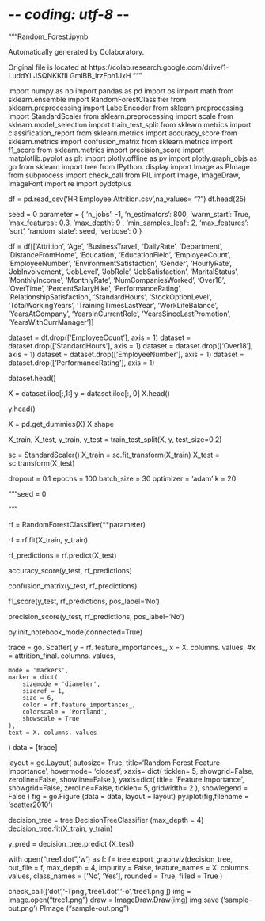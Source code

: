 # -*- coding: utf-8 -*-
"""Random_Forest.ipynb

Automatically generated by Colaboratory.

Original file is located at
    https://colab.research.google.com/drive/1-LuddYLJSQNKKfILGmlBB_lrzFph1JxH
"""

import numpy as np
import pandas as pd
import os
import math
from sklearn.ensemble import RandomForestClassifier
from sklearn.preprocessing import LabelEncoder
from sklearn.preprocessing import StandardScaler
from sklearn.preprocessing import scale
from sklearn.model_selection import train_test_split
from sklearn.metrics import classification_report
from sklearn.metrics import accuracy_score
from sklearn.metrics import confusion_matrix
from sklearn.metrics import f1_score
from sklearn.metrics import precision_score
import matplotlib.pyplot as plt
import plotly.offline as py
import plotly.graph_objs as go
from sklearn import tree
from IPython. display import Image as PImage 
from subprocess import check_call 
from PIL import Image, ImageDraw, ImageFont 
import re 
import pydotplus

df = pd.read_csv('HR Employee Attrition.csv',na_values= "?")
df.head(25)



seed = 0
parameter = {
    'n_jobs': -1,
    'n_estimators': 800,
    'warm_start': True,
    'max_features': 0.3,
    'max_depth': 9 ,
    'min_samples_leaf': 2,
    'max_features': 'sqrt',
    'random_state': seed,
    'verbose': 0 
}

df = df[['Attrition',
        'Age',
        'BusinessTravel',
        'DailyRate',
        'Department',                    
        'DistanceFromHome',
        'Education',
        'EducationField',
        'EmployeeCount',
        'EmployeeNumber',
        'EnvironmentSatisfaction',
        'Gender',
        'HourlyRate',
        'JobInvolvement',
        'JobLevel',
        'JobRole',
        'JobSatisfaction',
        'MaritalStatus',
        'MonthlyIncome',
        'MonthlyRate',
        'NumCompaniesWorked',
        'Over18',
        'OverTime',
        'PercentSalaryHike',
        'PerformanceRating',
        'RelationshipSatisfaction',
        'StandardHours',
        'StockOptionLevel',
        'TotalWorkingYears',
        'TrainingTimesLastYear',
        'WorkLifeBalance',
        'YearsAtCompany',
        'YearsInCurrentRole',
        'YearsSinceLastPromotion',
        'YearsWithCurrManager']]

dataset = df.drop(['EmployeeCount'], axis = 1)
dataset = dataset.drop(['StandardHours'], axis = 1)
dataset = dataset.drop(['Over18'], axis = 1)
dataset = dataset.drop(['EmployeeNumber'], axis = 1)
dataset = dataset.drop(['PerformanceRating'], axis = 1)

dataset.head()

X = dataset.iloc[:,1:]
y = dataset.iloc[:, 0]
X.head()

y.head()

X = pd.get_dummies(X)
X.shape

X_train, X_test, y_train, y_test = train_test_split(X, y, test_size=0.2)

sc = StandardScaler()
X_train = sc.fit_transform(X_train)
X_test = sc.transform(X_test)

dropout = 0.1
epochs = 100
batch_size = 30
optimizer = 'adam'
k = 20

"""seed = 0

"""

rf = RandomForestClassifier(**parameter)

rf = rf.fit(X_train, y_train)

rf_predictions = rf.predict(X_test)

accuracy_score(y_test, rf_predictions)

confusion_matrix(y_test, rf_predictions)

f1_score(y_test, rf_predictions, pos_label='No')

precision_score(y_test, rf_predictions, pos_label='No')

py.init_notebook_mode(connected=True)

trace = go. Scatter(
    y = rf. feature_importances_,
    x = X. columns. values,
    #x = attrition_final. columns. values,

    mode = 'markers',
    marker = dict(
        sizemode = 'diameter',
        sizeref = 1,
        size = 6,
        color = rf.feature_importances_,
        colorscale = 'Portland',
        showscale = True
    ),
    text = X. columns. values
)
data = [trace]

layout  = go.Layout(
    autosize= True,
    title='Random Forest Feature Importance',
    hovermode= 'closest',
     xaxis= dict(
        ticklen= 5,
        showgrid=False,
       zeroline=False, 
       showline=False
    ),
   yaxis=dict(
        title= 'Feature Importance',
        showgrid=False, zeroline=False,
        ticklen= 5,
        gridwidth= 2
    ),
    showlegend = False
)
fig = go.Figure (data = data, layout = layout)
py.iplot(fig,filename = 'scatter2010')

decision_tree = tree.DecisionTreeClassifier (max_depth = 4)
decision_tree.fit(X_train, y_train)

y_pred = decision_tree.predict (X_test)

with open("tree1.dot",'w') as f:
    f= tree.export_graphviz(decision_tree,
                                out_file = f,
                                max_depth = 4,
                                impurity = False,
                                feature_names = X. columns. values,
                                class_names = ['No', 'Yes'],
                                rounded = True,
                                filled = True )

check_call(['dot','-Tpng','tree1.dot','-o','tree1.png'])
img = Image.open("tree1.png")
draw = ImageDraw.Draw(img)
img.save ('sample-out.png')
PImage ("sample-out.png")